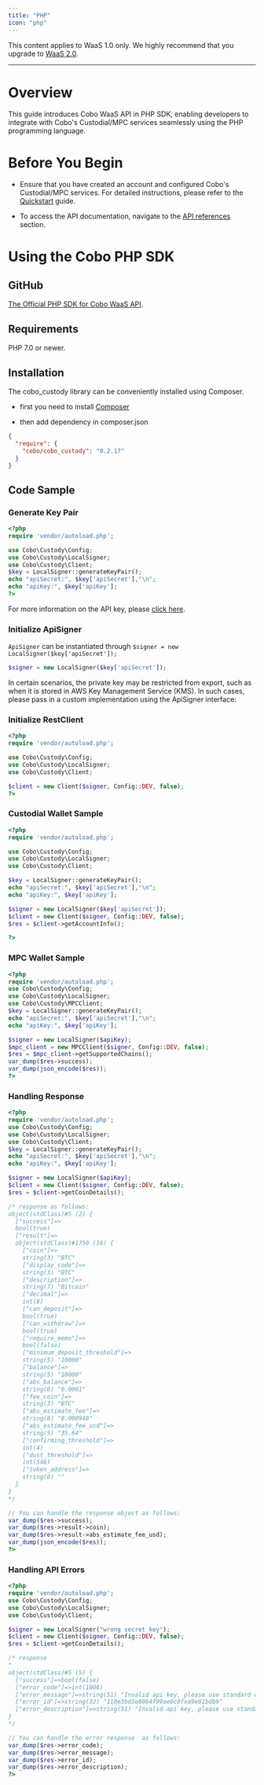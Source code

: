 ```yaml
---
title: "PHP"
icon: "php"
---
```

<Note>This content applies to WaaS 1.0 only. We highly recommend that you upgrade to <a href="/v2/guides/overview/introduction">WaaS 2.0</a>.</Note>

***
# Overview
This guide introduces Cobo WaaS API in PHP SDK, enabling developers to integrate with Cobo's Custodial/MPC services seamlessly using the PHP programming language.

# Before You Begin
- Ensure that you have created an account and configured Cobo's Custodial/MPC services.
For detailed instructions, please refer to the [Quickstart](https://www.cobo.com/developers/get-started/overview/quickstart) guide.

- To access the API documentation, navigate to the [API references](https://www.cobo.com/developers/api-references/overview/) section.

# Using the Cobo PHP SDK

## GitHub
[The Official PHP SDK for Cobo WaaS API](https://github.com/CoboGlobal/cobo-php-api).

## Requirements
PHP 7.0 or newer.


## Installation
The cobo_custody library can be conveniently installed using Composer.

- first you need to install [Composer](https://getcomposer.org/)

- then add dependency in composer.json

```json
{
  "require": {
    "cobo/cobo_custody": "0.2.17"
  }
}
```

## Code Sample

### Generate Key Pair

```php
<?php
require 'vendor/autoload.php';

use Cobo\Custody\Config;
use Cobo\Custody\LocalSigner;
use Cobo\Custody\Client;
$key = LocalSigner::generateKeyPair();
echo "apiSecret:", $key['apiSecret'],"\n";
echo "apiKey:", $key['apiKey'];
?>
```
For more information on the API key, please [click here](https://www.cobo.com/developers/api-references/overview/authentication).


### Initialize ApiSigner
`ApiSigner` can be instantiated through `$signer = new LocalSigner($key['apiSecret']);`

```php
$signer = new LocalSigner($key['apiSecret']);
```

In certain scenarios, the private key may be restricted from export, such as when it is stored in AWS Key Management Service (KMS).
In such cases, please pass in a custom implementation using the ApiSigner interface:


### Initialize RestClient
```php
<?php
require 'vendor/autoload.php';

use Cobo\Custody\Config;
use Cobo\Custody\LocalSigner;
use Cobo\Custody\Client;

$client = new Client($signer, Config::DEV, false);
?>
```

### Custodial Wallet Sample
```php
<?php
require 'vendor/autoload.php';

use Cobo\Custody\Config;
use Cobo\Custody\LocalSigner;
use Cobo\Custody\Client;

$key = LocalSigner::generateKeyPair();
echo "apiSecret:", $key['apiSecret'],"\n";
echo "apiKey:", $key['apiKey'];

$signer = new LocalSigner($key['apiSecret']);
$client = new Client($signer, Config::DEV, false);
$res = $client->getAccountInfo();

?>
```


### MPC Wallet Sample
```php
<?php
require 'vendor/autoload.php';
use Cobo\Custody\Config;
use Cobo\Custody\LocalSigner;
use Cobo\Custody\MPCClient;
$key = LocalSigner::generateKeyPair();
echo "apiSecret:", $key['apiSecret'],"\n";
echo "apiKey:", $key['apiKey'];

$signer = new LocalSigner($apiKey);
$mpc_client = new MPCClient($signer, Config::DEV, false);
$res = $mpc_client->getSupportedChains();
var_dump($res->success);
var_dump(json_encode($res));
?>
```


### Handling Response

```php
<?php
require 'vendor/autoload.php';
use Cobo\Custody\Config;
use Cobo\Custody\LocalSigner;
use Cobo\Custody\Client;
$key = LocalSigner::generateKeyPair();
echo "apiSecret:", $key['apiSecret'],"\n";
echo "apiKey:", $key['apiKey'];

$signer = new LocalSigner($apiKey);
$client = new Client($signer, Config::DEV, false);
$res = $client->getCoinDetails();

/* response as follows:
object(stdClass)#5 (2) {
  ["success"]=>
  bool(true)
  ["result"]=>
  object(stdClass)#1750 (16) {
    ["coin"]=>
    string(3) "BTC"
    ["display_code"]=>
    string(3) "BTC"
    ["description"]=>
    string(7) "Bitcoin"
    ["decimal"]=>
    int(8)
    ["can_deposit"]=>
    bool(true)
    ["can_withdraw"]=>
    bool(true)
    ["require_memo"]=>
    bool(false)
    ["minimum_deposit_threshold"]=>
    string(5) "10000"
    ["balance"]=>
    string(5) "10000"
    ["abs_balance"]=>
    string(6) "0.0001"
    ["fee_coin"]=>
    string(3) "BTC"
    ["abs_estimate_fee"]=>
    string(8) "0.000948"
    ["abs_estimate_fee_usd"]=>
    string(5) "35.64"
    ["confirming_threshold"]=>
    int(4)
    ["dust_threshold"]=>
    int(546)
    ["token_address"]=>
    string(0) ""
  }
}
*/

// You can handle the response object as follows:
var_dump($res->success);
var_dump($res->result->coin);
var_dump($res->result->abs_estimate_fee_usd);
var_dump(json_encode($res));
?>
```

### Handling API Errors
```php
<?php
require 'vendor/autoload.php';
use Cobo\Custody\Config;
use Cobo\Custody\LocalSigner;
use Cobo\Custody\Client;

$signer = new LocalSigner("wrong secret key");
$client = new Client($signer, Config::DEV, false);
$res = $client->getCoinDetails();

/* response
"
object(stdClass)#5 (5) {
  ["success"]=>bool(false)
  ["error_code"]=>int(1006)
  ["error_message"]=>string(51) "Invalid api key, please use standard wallet api key"
  ["error_id"]=>string(32) "110e3bd3e8064f99ae0c0fea9e91bdb9"
  ["error_description"]=>string(51) "Invalid api key, please use standard wallet api key"
}
*/

// You can handle the error response  as follows:
var_dump($res->error_code);
var_dump($res->error_message);
var_dump($res->error_id);
var_dump($res->error_description);
?>
```


